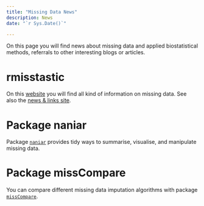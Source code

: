 ```yaml
---
title: "Missing Data News"
description: News
date: "`r Sys.Date()`"

---
```


On this page you will find news about missing data and applied biostatistical methods, referrals to other interesting blogs or articles.

# rmisstastic

On this [website](https://rmisstastic.netlify.com/) you will find all kind of information on missing data. See also the [news & links site](https://rmisstastic.netlify.com/misc/). 

# Package naniar

Package [`naniar`](http://naniar.njtierney.com/index.html){target="_blank"} provides tidy ways to summarise, visualise, and manipulate missing data. 

# Package missCompare

You can compare different missing data imputation algorithms with package [`missCompare`](https://cran.r-project.org/web/packages/missCompare/vignettes/misscompare.html){target="_blank"}.  

